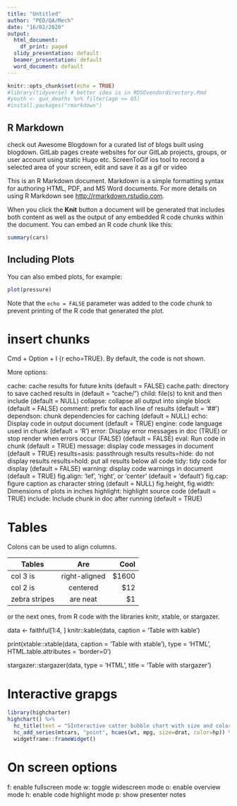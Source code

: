 ```yaml
---
title: "Untitled"
author: "PED/QA/Mech"
date: "16/02/2020"
output:
  html_document:
    df_print: paged
  slidy_presentation: default
  beamer_presentation: default
  word_document: default
---
```


```r
knitr::opts_chunk$set(echo = TRUE)
#library(tidyverse) # better idea is in RDSOvendordirectory.Rmd
#youth <- gun_deaths %>% filter(age <= 65)
#install.packages("rmarkdown")
```

## R Markdown



check out Awesome Blogdown for a curated list of blogs built using blogdown.
GitLab pages create websites for our GitLab projects, groups, or user account using static Hugo etc.
ScreenToGif ios tool to record a selected area of your screen, edit and save it as a gif or video



This is an R Markdown document. Markdown is a simple formatting syntax for authoring HTML, PDF, and MS Word documents. For more details on using R Markdown see <http://rmarkdown.rstudio.com>.

When you click the **Knit** button a document will be generated that includes both content as well as the output of any embedded R code chunks within the document. You can embed an R code chunk like this:

```r
summary(cars)
```

## Including Plots

You can also embed plots, for example:

```r
plot(pressure)
```

Note that the `echo = FALSE` parameter was added to the code chunk to prevent printing of the R code that generated the plot.

# insert chunks
Cmd + Option + I 
{r echo=TRUE}. By default, the code is not shown.

More options:

cache: cache results for future knits (default = FALSE)
cache.path: directory to save cached results in (default = “cache/”)
child: file(s) to knit and then include (default = NULL)
collapse: collapse all output into single block (default = FALSE)
comment: prefix for each line of results (default = ‘##’)
dependson: chunk dependencies for caching (default = NULL)
echo: Display code in output document (default = TRUE)
engine: code language used in chunk (default = ‘R’)
error: Display error messages in doc (TRUE) or stop render when errors occur (FALSE) (default = FALSE)
eval: Run code in chunk (default = TRUE)
message: display code messages in document (default = TRUE)
results=asis: passthrough results
results=hide: do not display results
results=hold: put all results below all code
tidy: tidy code for display (default = FALSE)
warning: display code warnings in document (default = TRUE)
fig.align: ‘lef’, ‘right’, or ‘center’ (default = ‘default’)
fig.cap: figure caption as character string (default = NULL)
fig.height, fig.width: Dimensions of plots in inches
highlight: highlight source code (default = TRUE)
include: Include chunk in doc after running (default = TRUE)


# Tables 
Colons can be used to align columns.

| Tables        | Are           | Cool  |
| ------------- |:-------------:| -----:|
| col 3 is      | right-aligned | $1600 |
| col 2 is      | centered      |   $12 |
| zebra stripes | are neat      |    $1 |

or the next ones, from R code with the libraries knitr, xtable, or stargazer.

data <- faithful[1:4, ]
knitr::kable(data, caption = 'Table with kable')

print(xtable::xtable(data, caption = 'Table with xtable'), type = 'HTML', HTML.table.attributes = 'border=0')

stargazer::stargazer(data, type = 'HTML', title = 'Table with stargazer')

# Interactive grapgs
```r
library(highcharter)
highchart() %>% 
  hc_title(text = "SInteractive catter bubble chart with size and color") %>% 
  hc_add_series(mtcars, "point", hcaes(wt, mpg, size=drat, color=hp)) %>%
  widgetframe::frameWidget()
```

# On screen options

f: enable fullscreen mode
w: toggle widescreen mode
o: enable overview mode
h: enable code highlight mode
p: show presenter notes





